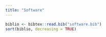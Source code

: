 ```yaml
---
title: "Software"
---
```


```r
biblio <- bibtex::read.bib("software.bib")
sort(biblio, decreasing = TRUE)
```
